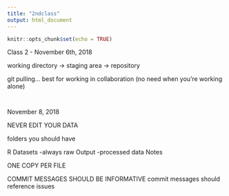 ```yaml
---
title: "2ndclass"
output: html_document
---
```


```r
knitr::opts_chunk$set(echo = TRUE)
```


Class 2 - November 6th, 2018

working directory -> staging area -> repository 

git pulling... best for working in collaboration (no need when you're working alone)


```r

```

```r

```

November 8, 2018

NEVER EDIT YOUR DATA


folders you should have

R
Datasets
  -always raw
Output
  -processed data 
Notes

ONE COPY PER FILE

COMMIT MESSAGES SHOULD BE INFORMATIVE 
commit messages should reference issues

